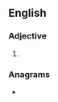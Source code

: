 ==English==

===Adjective===
{{head|en|comparative adjective}}

# {{en-comparative of|stormy}}

===Anagrams===
* {{anagrams|en|a=eimorrst|mortiers}}